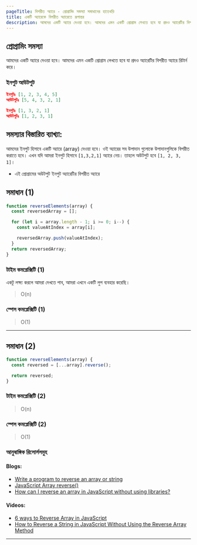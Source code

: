 ```yaml
---
pageTitle: বিপরীত অ্যারে - প্রোগ্রামিং সমস্যা সমাধানের হাতেখড়ি
title: একটি অ্যারেকে বিপরীত অ্যারেতে রূপান্তর
description: আমদের একটি অ্যারে দেওয়া হবে। আমদের এমন একটি প্রোগ্রাম লেখতে হবে যা প্রদও অ্যারেটির বিপরীত অ্যারে রিটার্ন করে।
---
```


## প্রোগ্রামিং সমস্যা

আমদের একটি অ্যারে দেওয়া হবে। আমদের এমন একটি প্রোগ্রাম লেখতে হবে যা প্রদও অ্যারেটির বিপরীত অ্যারে রিটার্ন করে।

### ইনপুট আউটপুট

```json
ইনপুটঃ [1, 2, 3, 4, 5]
আউটপুটঃ [5, 4, 3, 2, 1]

ইনপুটঃ [1, 3, 2, 1]
আউটপুটঃ [1, 2, 3, 1]
```

## সমস্যার বিস্তারিত ব্যাখ্যা:

আমদের ইনপুট হিসাবে একটি অ্যারে (array) দেওয়া হবে। ওই অ্যারের সব উপাদান গুলোকে উপাদানগুলিকে বিপরীত করাতে হবে। এখন যদি আমরা ইনপুট হিসাবে `[1,3,2,1]` অ্যারে নেয়। তাহলে অউটপুট হবে `[1, 2, 3, 1]`।

- এই প্রোগ্রামের অউটপুট ইনপুট অ্যারেটির বিপরীত অ্যারে

## সমাধান (1)

```js
function reverseElements(array) {
  const reversedArray = [];

  for (let i = array.length - 1; i >= 0; i--) {
    const valueAtIndex = array[i];

    reversedArray.push(valueAtIndex);
  }
  return reversedArray;
}
```

### টাইম কমপ্লেক্সিটি (1)

একটু লক্ষ্য করলে আমরা দেখতে পাব, আমরা এখনে একটি লুপ ব্যবহার করেছি।

> O(n)

### স্পেস কমপ্লেক্সিটি (1)

> O(1)

---

## সমাধান (2)

```js
function reverseElements(array) {
  const reversed = [...array].reverse();

  return reversed;
}
```

### টাইম কমপ্লেক্সিটি (2)

> O(n)

### স্পেস কমপ্লেক্সিটি (2)

> O(1)

### আনুষাঙ্গিক রিসোর্সসমুহ

#### Blogs:

- [Write a program to reverse an array or string](https://www.geeksforgeeks.org/write-a-program-to-reverse-an-array-or-string/)
- [JavaScript Array reverse()](https://www.w3schools.com/jsref/jsref_reverse.asp)
- [How can I reverse an array in JavaScript without using libraries?](https://stackoverflow.com/questions/10168034/how-can-i-reverse-an-array-in-javascript-without-using-libraries)

#### Videos:

- [6 ways to Reverse Array in JavaScript](https://www.youtube.com/watch?v=0TylewLMA5A)
- [How to Reverse a String in JavaScript Without Using the Reverse Array Method](https://www.youtube.com/watch?v=GqlaV-n5dP0)

---
